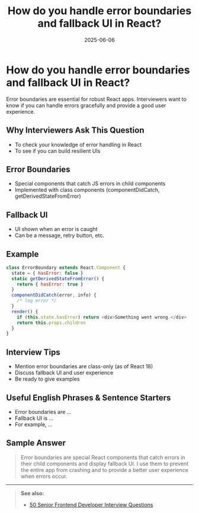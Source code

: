 ﻿---
title: 'How do you handle error boundaries and fallback UI in React?'
date: '2025-06-06'
tags: ['interview', 'react', 'error boundary', 'fallback ui']
draft: false
summary: 'A practical guide to error boundaries and fallback UI in React, with examples and interview tips.'
authors: ['default']
layout: PostSimple
---

# How do you handle error boundaries and fallback UI in React?

Error boundaries are essential for robust React apps. Interviewers want to know if you can handle errors gracefully and provide a good user experience.

## Why Interviewers Ask This Question

- To check your knowledge of error handling in React
- To see if you can build resilient UIs

## Error Boundaries

- Special components that catch JS errors in child components
- Implemented with class components (componentDidCatch, getDerivedStateFromError)

## Fallback UI

- UI shown when an error is caught
- Can be a message, retry button, etc.

## Example

```js
class ErrorBoundary extends React.Component {
  state = { hasError: false }
  static getDerivedStateFromError() {
    return { hasError: true }
  }
  componentDidCatch(error, info) {
    /* log error */
  }
  render() {
    if (this.state.hasError) return <div>Something went wrong.</div>
    return this.props.children
  }
}
```

## Interview Tips

- Mention error boundaries are class-only (as of React 18)
- Discuss fallback UI and user experience
- Be ready to give examples

## Useful English Phrases & Sentence Starters

- Error boundaries are ...
- Fallback UI is ...
- For example, ...

## Sample Answer

> Error boundaries are special React components that catch errors in their child components and display fallback UI. I use them to prevent the entire app from crashing and to provide a better user experience when errors occur.

---

> **See also:**
>
> - [50 Senior Frontend Developer Interview Questions](./)
